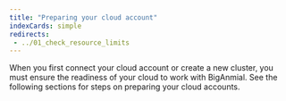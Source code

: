 ```yaml
---
title: "Preparing your cloud account"
indexCards: simple
redirects:
 - ../01_check_resource_limits
---
```


When you first connect your cloud account or create a new cluster, you must ensure the readiness of your cloud to work with BigAnmial. See the following sections for steps on preparing your cloud accounts. 